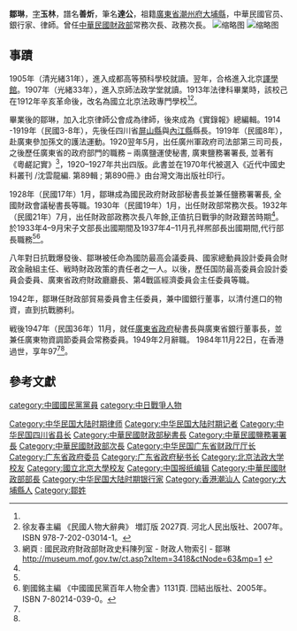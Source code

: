 {{Infobox_officeholder
|name = 鄒琳
|image name = Zou Lin2.jpg
|width = 180px
|Sex = 男
|Native place = [[廣東省_(中華民國)|廣東]][[大埔縣|大埔]]
|period =
|party = {{KMT}}
|date of birth = 1888年10月29日
|place of birth = {{QING-1862}}[[四川省_(清)|四川省]][[叙州府|叙州府]][[宜賓縣|宜賓縣]] <ref name="R1">鄒琳年譜 - 傳記文學叢書之六十二. 臺灣傳記文學出版社 1975年 內政部登記證內版臺業字九四六號</ref>
|date of death = 1984年11月22日
|place of death = {{HKG-1945}}
|spouse = 鍾帨
|signature = 
|educate = 
* 成都高等預科學校<span style="color: blue;">（1905年-1906年）</span>
* 北京[[譯學館|譯學館]]<span style="color: blue;">（1906年-1907年）</span>
* 京師法政学堂<span style="color: blue;">（1907年-1913）</span>
|past = 
* 北京律師公會律師 (1913年)                                      
* 《實錄報》總編輯 (1913年–1914年)
* 四川省屏山縣縣長(1914年-1917年)
* 四川省内江縣縣長(1917年-1919年)
* 廣州軍政府司法部第三司司長(1920年-1923年)
* 廣東省財政廳祕書兼第四科科長 (1923年–1926年) 
*（國民政府）財政部秘書長(1928年1月-1928年7月)
*（國民政府）全国財政会議秘書長(1928年7月-1928年12月)
*（國民政府）鹽務署署長(1928年10月-1932年7月)
*（國民政府）財政部常務次長(1930年1月-1932年7月)
*（國民政府）財政部政務次長(1932年7月-1940年11月)
*（國民政府）國防最高会議委員 (1937年8月)
*（國民政府）國家總動員設計委員会財政金融組主任(1937年8月)
*（國民政府）國防最高委員会設計委員会委員(1937年8月)
*（國民政府）廣東省政府財政廳廳長(1940年8月–1941年5月)
*（國民政府）第4戰區經濟委員會主任委員(1940年8月-1941年5月)
*（國民政府）財政部貿易委員會主任委員 (1941年10月- 1946年5月)<ref name="R5">東亞問題調査會 《11月22日》 朝日新聞社、1941年。</ref>
*（國民政府）廣東省政府委員兼秘書長(1947年11月-1949年2月)
*（國民政府）廣東省銀行董事長(1947年11月-1949年2月)
*（國民政府）廣東省物資調節委員会常務委員(1947年12月-1949年2月)
}}
'''鄒琳'''{{BD|1888年|10月29日|1984年|11月22日|}}，[[表字|字]]'''玉林'''，譜名'''善炘'''，筆名'''達公'''，祖籍[[廣東省|廣東省]][[潮州府|潮州府]][[大埔縣|大埔縣]]，中華民國官员、銀行家、律師。曾任[[中華民國財政部|中華民國財政部]]常務次長、政務次長。
[[File:鄒琳2.jpg|缩略图]]
[[File:鄒琳.jpg|缩略图]]

==事蹟==
1905年（清光緒31年），進入成都高等預科學校就讀。翌年，合格進入北京[[譯學館|譯學館]]。1907年（光緒33年），進入京師法政学堂就讀。1913年法律科畢業時，該校己在1912年辛亥革命後，改名為國立北京法政專門學校<ref name="R1" /><ref name="R3">徐友春主編 《民國人物大辭典》 増訂版 2027頁. 河北人民出版社、2007年。ISBN 978-7-202-03014-1。</ref>。

畢業後的鄒琳，加入北京律師公會成為律師，後來成為《實錄報》總編輯。1914 -1919年（民國3-8年），先後任四川省[[屏山縣|屏山縣]]與[[內江縣|內江縣]]縣長。1919年（民國8年），赴廣東參加孫文的護法運動。1920翌年5月，出任廣州軍政府司法部第三司司長，之後歷任廣東省的政府部門的職務 – 兩廣鹽運使秘書, 廣東鹽務署署長, 並著有《粵鹺記實》<ref name="R2">網頁 : 國民政府財政部財政史料陳列室 - 財政人物索引 - 鄒琳 http://museum.mof.gov.tw/ct.asp?xItem=3418&ctNode=63&mp=1 {{Wayback|url=http://museum.mof.gov.tw/ct.asp?xItem=3418&ctNode=63&mp=1 |date=20171002070535 }}</ref>，1920–1927年共出四版。此書並在1970年代被選入《近代中國史料叢刊 /沈雲龍編. 第89輯 ; 第890冊.》由台灣文海出版社印行。

1928年（民國17年）1月，鄒琳成為國民政府財政部秘書長並兼任鹽務署署長, 全國財政會議秘書長等職。1930年（民國19年）1月，出任財政部常務次長。1932年（民國21年）7月，出任財政部政務次長八年餘,正值抗日戰爭的財政艱苦時期<ref name="R2" />。於1933年4–9月宋子文部長出國期間及1937年4–11月孔祥熈部長出國期間,代行部長職務<ref name="R1" /><ref name="R4">劉國銘主編 《中國國民黨百年人物全書》1131頁. 団結出版社、2005年。ISBN 7-80214-039-0。</ref>。

八年對日抗戰爆發後、鄒琳被任命為國防最高会議委員、國家總動員設計委員会財政金融組主任、戦時財政政策的責任者之一人。以後，歷任国防最高委員会設計委員会委員、廣東省政府財政廳廳長、第4戰區經濟委員会主任委員等職。

1942年，鄒琳任財政部貿易委員會主任委員，兼中國銀行董事，以清付進口的物資，直到抗戰勝利。

戦後1947年（民国36年）11月，就任[[廣東省政府_(中華民國)|廣東省政府]]秘書長與廣東省銀行董事長，並兼任廣東物資調節委員会常務委員。1949年2月辭職。 1984年11月22日，在香港過世，享年97<ref name="R3" /><ref name="R4" />。

==參考文獻==
{{reflist}}

{{authority control}}
[[category:中國國民黨黨員|category:中國國民黨黨員]]
[[category:中日戰爭人物|category:中日戰爭人物]]
[[Category:中华民国大陆时期律师|Category:中华民国大陆时期律师]]
[[Category:中华民国大陆时期记者|Category:中华民国大陆时期记者]]
[[Category:中华民国四川省县长|Category:中华民国四川省县长]]
[[Category:中華民國財政部秘書長|Category:中華民國財政部秘書長]]
[[Category:中華民國鹽務署署長|Category:中華民國鹽務署署長]]
[[Category:中華民國財政部次長|Category:中華民國財政部次長]]
[[Category:中华民国广东省财政厅厅长|Category:中华民国广东省财政厅厅长]]
[[Category:广东省政府委员|Category:广东省政府委员]]
[[Category:广东省政府秘书长|Category:广东省政府秘书长]]
[[Category:北京法政大学校友|Category:北京法政大学校友]]
[[Category:國立北京大學校友|Category:國立北京大學校友]]
[[Category:中国报纸编辑|Category:中国报纸编辑]]
[[Category:中華民國財政部部長|Category:中華民國財政部部長]]
[[Category:中华民国大陆时期银行家|Category:中华民国大陆时期银行家]]
[[Category:香港潮汕人|Category:香港潮汕人]]
[[Category:大埔縣人|Category:大埔縣人]]
[[Category:鄒姓|Category:鄒姓]]